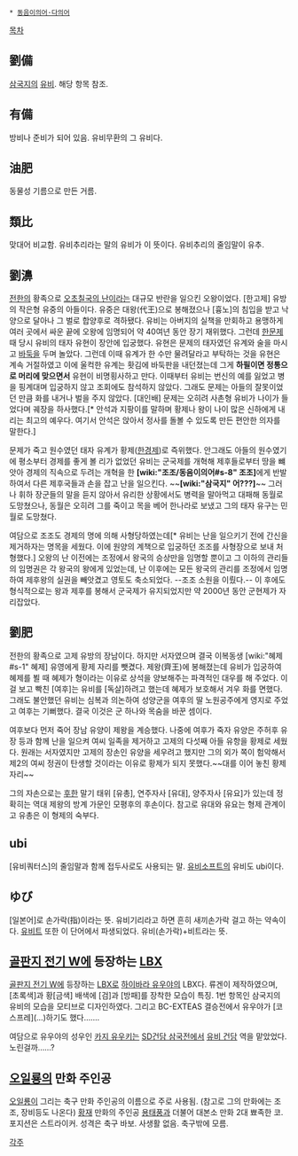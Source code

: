  * [[동음이의어·다의어]]

[[목차]]

== 劉備 ==
[[삼국지]]의 [[유비]]. 해당 항목 참조.

== 有備 ==
방비나 준비가 되어 있음. 유비무환의 그 유비다.

== 油肥 ==
동물성 기름으로 만든 거름.

== 類比 ==
맞대어 비교함. 유비추리라는 말의 유비가 이 뜻이다. 유비추리의 줄임말이 유추.

== 劉濞 ==
[[전한]]의 황족으로 [[오초칠국의 난]]이라는 대규모 반란을 일으킨 오왕이었다. [한고제] 유방의 작은형 유중의 아들이다. 유중은 대왕(代王)으로 봉해졌으나 [흉노]의 침입을 받고 낙양으로 달아나 그 벌로 합양후로 격하됐다. 유비는 아버지의 실책을 만회하고 용맹하게 여러 곳에서 싸운 끝에 오왕에 임명되어 약 40여년 동안 장기 재위했다. 그런데 [[한문제]] 때 당시 유비의 태자 유현이 장안에 입궁했다. 유현은 문제의 태자였던 유계와 술을 마시고 [[바둑]]을 두며 놀았다. 그런데 이때 유계가 한 수만 물려달라고 부탁하는 것을 유현은 계속 거절하였고 이에 울컥한 유계는 홧김에 바둑판을 내던졌는데 그게 '''하필이면 정통으로 머리에 맞으면서''' 유현이 비명횡사하고 만다. 이때부터 유비는 번신의 예를 잃었고 병을 핑계대며 입궁하지 않고 조회에도 참석하지 않았다. 그래도 문제는 아들의 잘못이었던 만큼 화를 내거나 벌을 주지 않았다. [대인배] 문제는 오히려 사촌형 유비가 나이가 들었다며 궤장을 하사했다.[* 안석과 지팡이를 말하며 황제나 왕이 나이 많은 신하에게 내리는 최고의 예우다. 여기서 안석은 앉아서 정사를 돌볼 수 있도록 만든 편안한 의자를 말한다.]

문제가 죽고 원수였던 태자 유계가 황제([[한경제]])로 즉위했다. 안그래도 아들의 원수였기에 평소부터 경제를 좋게 볼 리가 없었던 유비는 군국제를 개혁해 제후들로부터 땅을 뺴앗아 경제의 직속으로 두려는 개혁을 한 '''[wiki:"조조/동음이의어#s-8" 조조]'''에게 반발하여서 다른 제후국들과 손을 잡고 난을 일으킨다. ~~'''[wiki:"삼국지" 어???]'''~~ 그러나 휘하 장군들의 말을 듣지 않아서 유리한 상황에서도 병력을 말아먹고 대패해 동월로 도망쳤으나, 동월은 오히려 그를 죽이고 목을 베어 한나라로 보냈고 그의 태자 유구는 민월로 도망쳤다.

여담으로 조조도 경제의 명에 의해 사형당하였는데[* 유비는 난을 일으키기 전에 간신을 제거하자는 명목을 세웠다. 이에 원양의 계책으로 입궁하던 조조를 사형장으로 보내 처형했다.] 오왕의 난 이전에는 조정에서 왕국의 승상만을 임명할 뿐이고 그 이하의 관리들의 임명권은 각 왕국의 왕에게 있었는데, 난 이후에는 모든 왕국의 관리를 조정에서 임명하여 제후왕의 실권을 빼앗겼고 영토도 축소되었다. --조조 소원을 이뤘다.-- 이 후에도 형식적으로는 왕과 제후를 봉해서 군국제가 유지되었지만 약 2000년 동안 군현제가 자리잡았다.

== 劉肥 ==
전한의 황족으로 고제 유방의 장남이다. 하지만 서자였으며 결국 이복동생 [wiki:"혜제#s-1" 혜제] 유영에게 황제 자리를 뺏겼다. 제왕(齊王)에 봉해졌는데 유비가 입궁하여 혜제를 뵐 때 혜제가 형이라는 이유로 상석을 양보해주는 파격적인 대우를 해 주었다. 이걸 보고 빡친 [여후]는 유비를 [독살]하려고 했는데 혜제가 보호해서 겨우 화를 면했다. 그래도 불안했던 유비는 심복과 의논하여 성양군을 여후의 딸 노원공주에게 영지로 주었고 여후는 기뻐했다. 결국 이것은 군 하나와 목숨을 바꾼 셈이다.

여후보다 먼저 죽어 장남 유양이 제왕을 계승했다. 나중에 여후가 죽자 유양은 주허후 유장 등과 함께 난을 일으켜 여씨 일족을 제거하고 고제의 다섯째 아들 유항을 황제로 세웠다. 원래는 서자였지만 고제의 장손인 유양을 세우려고 했지만 그의 외가 쪽이 험악해서 제2의 여씨 정권이 탄생할 것이라는 이유로 황제가 되지 못했다.~~대를 이어 놓친 황제 자리~~

그의 자손으로는 [[후한]] 말기 태위 [유총], 연주자사 [유대], 양주자사 [유요]가 있는데 정확히는 역대 제왕의 방계 가문인 모평후의 후손이다. 참고로 유대와 유요는 형제 관계이고 유총은 이 형제의 숙부다.

== ubi ==
[유비쿼터스]의 줄임말과 함께 접두사로도 사용되는 말. [[유비소프트]]의 유비도 ubi이다.

== ゆび ==
[일본어]로 손가락(指)이라는 뜻. 유비기리라고 하면 흔히 새끼손가락 걸고 하는 약속이다.
[[유비트]] 또한 이 단어에서 파생되었다. 유비(손가락)+비트라는 뜻.

== [[골판지 전기 W]]에 등장하는 [[LBX]] ==
[[골판지 전기 W]]에 등장하는 [[LBX]]로 [[하이바라 유우야]]의 LBX다.
류겐이 제작하였으며, [초록색]과 황[금색] 배색에 [검]과 [방패]를 장착한 모습이 특징. 1번 항목인 삼국지의 유비의 모습을 모티브로 디자인하였다. 그리고 BC-EXTEAS 결승전에서 유우야가 [코스프레](…)하기도 했다…….

여담으로 유우야의 성우인 [[카지 유우키]]는 [[SD건담 삼국전]]에서 [[유비 건담]] 역을 맡았었다. 노린걸까……?

== [[오일룡]]의 만화 주인공  ==
[[오일룡]]이 그리는 축구 만화 주인공의 이름으로 주로 사용됨. (참고로 그의 만화에는 조조, 장비등도 나온다) [[황재]] 만화의 주인공 [[용태풍]]과 더불어 대본소 만화 2대 뾰족한 코. 포지션은 스트라이커. 성격은 축구 바보. 사생활 없음. 축구밖에 모름.

[[각주]]
